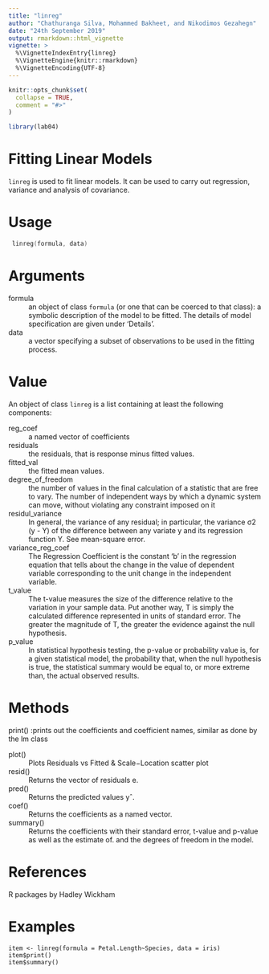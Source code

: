 ```yaml
---
title: "linreg"
author: "Chathuranga Silva, Mohammed Bakheet, and Nikodimos Gezahegn"
date: "24th September 2019"
output: rmarkdown::html_vignette
vignette: >
  %\VignetteIndexEntry{linreg}
  %\VignetteEngine{knitr::rmarkdown}
  %\VignetteEncoding{UTF-8}
---
```


```r
knitr::opts_chunk$set(
  collapse = TRUE,
  comment = "#>"
)
```

```r
library(lab04)
```

# Fitting Linear Models

``` linreg ``` is used to fit linear models. It can be used to carry out regression, variance and analysis of covariance.

# Usage

```c
 linreg(formula, data)
```

# Arguments

formula
  : an object of class ``` formula ``` (or one that can be coerced to that class): a symbolic description of the model to be fitted. The details of model specification are given under ‘Details’.
  
data
  : a vector specifying a subset of observations to be used in the fitting process.

# Value

An object of class ``` linreg ``` is a list containing at least the following components:

reg_coef
  : a named vector of coefficients
  
residuals
  : the residuals, that is response minus fitted values.
  
fitted_val
  : the fitted mean values.
  
degree_of_freedom
  : the number of values in the final calculation of a statistic that are free to vary. The number of independent ways by which a dynamic system can move, without violating any constraint imposed on it
  
residul_variance
  : In general, the variance of any residual; in particular, the variance σ2 (y - Y) of the difference between any variate y and its regression function Y. See mean-square error.
  
variance_reg_coef
  : The Regression Coefficient is the constant 'b' in the regression equation that tells about the change in the value of dependent variable corresponding to the unit change in the independent variable.
  
t_value
  : The t-value measures the size of the difference relative to the variation in your sample data. Put another way, T is simply the calculated difference represented in units of standard error. The greater the magnitude of T, the greater the evidence against the null hypothesis.
  
p_value
  : In statistical hypothesis testing, the p-value or probability value is, for a given statistical model, the probability that, when the null hypothesis is true, the statistical summary would be equal to, or more extreme than, the actual observed results.
  
# Methods

print()
  :prints out the coefficients and coefficient names, similar as done by the lm class
  
plot()
  : Plots Residuals vs Fitted & Scale−Location scatter plot
  
resid()
  : Returns the vector of residuals e.

pred()
  : Returns the predicted values yˆ.
  
coef()
  : Returns the coefficients as a named vector.

summary()
  : Returns the coefficients with their standard error, t-value and p-value as well as the estimate of. and the degrees of freedom in the model.

# References

R packages by Hadley Wickham 

# Examples

```
item <- linreg(formula = Petal.Length~Species, data = iris)
item$print()
item$summary()

```

